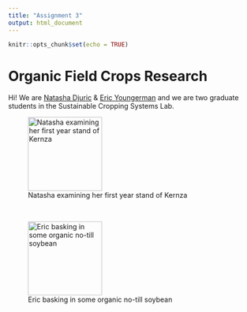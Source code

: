```yaml
---
title: "Assignment 3"
output: html_document
---
```


```r
knitr::opts_chunk$set(echo = TRUE)
```

# Organic Field Crops Research

Hi! We are [Natasha Djuric](https://github.com/natashadjuric-4) & [Eric Youngerman](https://github.com/ericyoungerman) and we are two graduate students in the Sustainable Cropping Systems Lab.
<br>


![Natasha examining her first year stand of Kernza](kernza.jpg){width="150px"} 

<br>

![Eric basking in some organic no-till soybean](ericyoungerman.jpeg){width="150px"}


<br>




